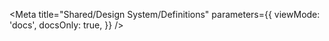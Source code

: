 


<Meta
  title="Shared/Design System/Definitions"
  parameters={{
    viewMode: 'docs',
    docsOnly: true,
  }}
/>

<Title type="h1">Definitions</Title>

<Description markdown={Development} />
